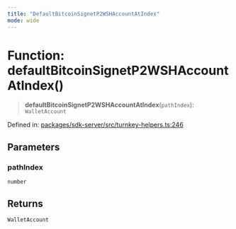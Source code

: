 ```yaml
---
title: "DefaultBitcoinSignetP2WSHAccountAtIndex"
mode: wide
---
```

  
# Function: defaultBitcoinSignetP2WSHAccountAtIndex()

> **defaultBitcoinSignetP2WSHAccountAtIndex**(`pathIndex`): `WalletAccount`

Defined in: [packages/sdk-server/src/turnkey-helpers.ts:246](https://github.com/tkhq/sdk/blob/ee72856c3f450731d7501ab05001215768b71500/packages/sdk-server/src/turnkey-helpers.ts#L246)

## Parameters

### pathIndex

`number`

## Returns

`WalletAccount`
